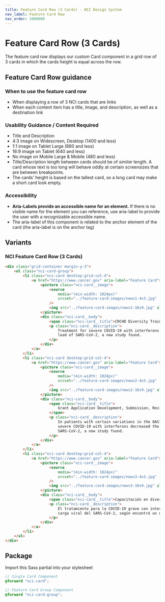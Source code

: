 ```yaml
---
title: Feature Card Row (3 Cards) - NCI Design System
nav_label: Feature Card Row
nav_order: 1000000
---
```


# Feature Card Row (3 Cards)

The feature card row displays our custom Card component in a grid row of 3 cards in which the cards height is equal across the row.

## Feature Card Row guidance

### When to use the feature card row

- When displaying a row of 3 NCI cards that are links
- When each content item has a title, image, and description, as well as a destination link

### Usability Guidance / Content Required

- Title and Description
- 4:3 image on Widescreen, Desktop (1400 and less)
- 1:1 image on Tablet Large (880 and less)
- 16:9 image on Tablet (640 and less)
- No image on Mobile Large & Mobile (480 and less)
- Title/Description length between cards should be of _similar_ length. A card whose text is too long will behave oddly at certain screensizes that are between breakpoints.
- The cards' height is based on the tallest card, so a long card may make a short card look empty.

### Accessibility

- **Aria-Labels provide an accessible name for an element.** If there is no visible name for the element you can reference, use aria-label to provide the user with a recognizable accessible name.
- The aria-label of this component is related to the anchor element of the card (the aria-label is on the anchor tag)

## Variants

### NCI Feature Card Row (3 Cards)

```html
<div class="grid-container margin-y-3">
	<ul class="nci-card-group">
		<li class="nci-card desktop:grid-col-4">
			<a href="https://www.cancer.gov" aria-label="Feature Card">
				<picture class="nci-card__image">
					<source
						media="(min-width: 1024px)"
						srcset="../feature-card-images/news1-4x3.jpg"
					/>
					<img src="../feature-card-images/news1-16x9.jpg" alt="News Image 1" />
				</picture>
				<div class="nci-card__body">
					<span class="nci-card__title">CRCHD Diversity Training</span>
					<p class="nci-card__description">
						Treatment for severe COVID-19 with interferons decreased the viral
						load of SARS-CoV-2, a new study found.
					</p>
				</div>
			</a>
		</li>
		<li class="nci-card desktop:grid-col-4">
			<a href="https://www.cancer.gov" aria-label="Feature Card">
				<picture class="nci-card__image">
					<source
						media="(min-width: 1024px)"
						srcset="../feature-card-images/news2-4x3.jpg"
					/>
					<img src="../feature-card-images/news2-16x9.jpg" alt="News Image 2" />
				</picture>
				<div class="nci-card__body">
					<span class="nci-card__title">
						Grant Application Development, Submission, Review, & Award
					</span>
					<p class="nci-card__description">
						In patients with certain variations in the OAS1 gene, treatment for
						severe COVID-19 with interferons decreased the viral load of
						SARS-CoV-2, a new study found.
					</p>
				</div>
			</a>
		</li>
		<li class="nci-card desktop:grid-col-4">
			<a href="https://www.cancer.gov" aria-label="Feature Card">
				<picture class="nci-card__image">
					<source
						media="(min-width: 1024px)"
						srcset="../feature-card-images/news3-4x3.jpg"
					/>
					<img src="../feature-card-images/news3-16x9.jpg" alt="News Image 3" />
				</picture>
				<div class="nci-card__body">
					<span class="nci-card__title">Capacitación en diversidad CRCHD</span>
					<p class="nci-card__description">
						El tratamiento para la COVID-19 grave con interferones disminuyó la
						carga viral del SARS-CoV-2, según encontró un nuevo estudio.
					</p>
				</div>
			</a>
		</li>
	</ul>
</div>
```

## Package

Import this Sass partial into your stylesheet

```scss nopreview
// Single Card Component
@forward "nci-card";

// Feature Card Group Component
@forward "nci-card-group";
```
